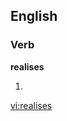 
==English==

===Verb===
'''realises'''

# {{third-person singular of|[[realise]]}}

[[vi:realises]]